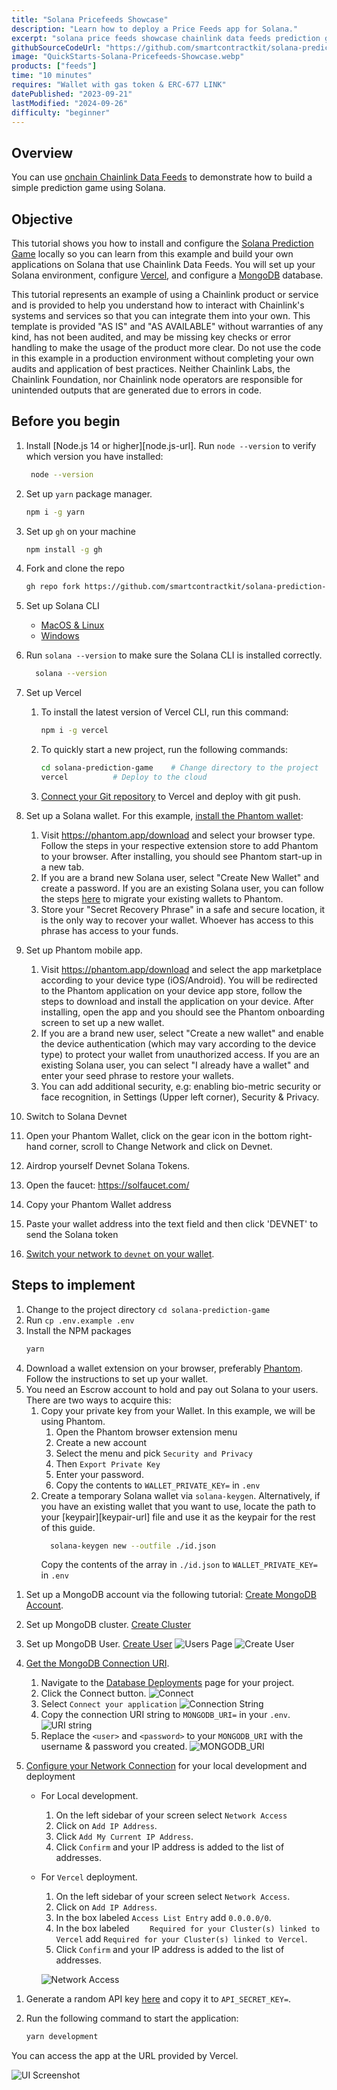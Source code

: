 ```yaml
---
title: "Solana Pricefeeds Showcase"
description: "Learn how to deploy a Price Feeds app for Solana."
excerpt: "solana price feeds showcase chainlink data feeds prediction game deployment smart contract solana blockchain"
githubSourceCodeUrl: "https://github.com/smartcontractkit/solana-prediction-game"
image: "QuickStarts-Solana-Pricefeeds-Showcase.webp"
products: ["feeds"]
time: "10 minutes"
requires: "Wallet with gas token & ERC-677 LINK"
datePublished: "2023-09-21"
lastModified: "2024-09-26"
difficulty: "beginner"
---
```



## Overview

You can use [onchain Chainlink Data Feeds](/data-feeds/solana) to demonstrate how to build a simple prediction game using Solana.

## Objective

This tutorial shows you how to install and configure the [Solana Prediction Game](https://github.com/smartcontractkit/solana-prediction-game) locally so you can learn from this example and build your own applications on Solana that use Chainlink Data Feeds. You will set up your Solana environment, configure [Vercel](https://vercel.com/dashboard), and configure a [MongoDB](https://www.mongodb.com/) database.

<Aside type="caution" title="Disclaimer">
  This tutorial represents an example of using a Chainlink product or service and is provided to help you understand how
  to interact with Chainlink's systems and services so that you can integrate them into your own. This template is
  provided "AS IS" and "AS AVAILABLE" without warranties of any kind, has not been audited, and may be missing key
  checks or error handling to make the usage of the product more clear. Do not use the code in this example in a
  production environment without completing your own audits and application of best practices. Neither Chainlink Labs,
  the Chainlink Foundation, nor Chainlink node operators are responsible for unintended outputs that are generated due
  to errors in code.
</Aside>

## Before you begin

1. Install [Node.js 14 or higher][node.js-url]. Run `node --version` to verify which version you have installed:

   ```sh
    node --version
   ```

1. Set up `yarn` package manager.

   ```sh
   npm i -g yarn
   ```

1. Set up `gh` on your machine

   ```sh
   npm install -g gh
   ```

1. Fork and clone the repo

   ```sh
   gh repo fork https://github.com/smartcontractkit/solana-prediction-game.git --clone
   ```

1. Set up Solana CLI

   - [MacOS & Linux](https://docs.solana.com/cli/install-solana-cli-tools#macos--linux)
   - [Windows](https://docs.solana.com/cli/install-solana-cli-tools#windows)

1. Run `solana --version` to make sure the Solana CLI is installed correctly.

   ```sh
     solana --version
   ```

1. Set up Vercel

   1. To install the latest version of Vercel CLI, run this command:

      ```sh
      npm i -g vercel
      ```

   1. To quickly start a new project, run the following commands:

      ```sh
      cd solana-prediction-game    # Change directory to the project
      vercel          # Deploy to the cloud
      ```

   1. [Connect your Git repository](https://vercel.com/docs/git) to Vercel and deploy with git push.

1. Set up a Solana wallet. For this example, [install the Phantom wallet](https://phantom.app/):

   1. Visit https://phantom.app/download and select your browser type. Follow the steps in your respective extension store to add Phantom to your browser. After installing, you should see Phantom start-up in a new tab.
   1. If you are a brand new Solana user, select "Create New Wallet" and create a password. If you are an existing Solana user, you can follow the steps [here](https://help.phantom.app/hc/en-us/articles/4406527601811-How-to-migrate-from-Sollet) to migrate your existing wallets to Phantom.
   1. Store your "Secret Recovery Phrase" in a safe and secure location, it is the only way to recover your wallet. Whoever has access to this phrase has access to your funds.

1. Set up Phantom mobile app.

   1. Visit https://phantom.app/download and select the app marketplace according to your device type (iOS/Android). You will be redirected to the Phantom application on your device app store, follow the steps to download and install the application on your device. After installing, open the app and you should see the Phantom onboarding screen to set up a new wallet.
   1. If you are a brand new user, select "Create a new wallet" and enable the device authentication (which may vary according to the device type) to protect your wallet from unauthorized access. If you are an existing Solana user, you can select "I already have a wallet" and enter your seed phrase to restore your wallets.
   1. You can add additional security, e.g: enabling bio-metric security or face recognition, in Settings (Upper left corner), Security & Privacy.

1. Switch to Solana Devnet

1. Open your Phantom Wallet, click on the gear icon in the bottom right-hand corner, scroll to Change Network and click on Devnet.

1. Airdrop yourself Devnet Solana Tokens.

1. Open the faucet: https://solfaucet.com/
1. Copy your Phantom Wallet address
1. Paste your wallet address into the text field and then click 'DEVNET' to send the Solana token

1. [Switch your network to `devnet` on your wallet](https://www.blog.goosefx.io/switch-from-mainnet-to-devnet-network-on-solana).

## Steps to implement

<Accordion title="Configure the application" number={1}>

1. Change to the project directory `cd solana-prediction-game`
1. Run `cp .env.example .env`
1. Install the NPM packages
   ```sh
   yarn
   ```
1. Download a wallet extension on your browser, preferably [Phantom](https://phantom.app/download). Follow the instructions to set up your wallet.
1. You need an Escrow account to hold and pay out Solana to your users. There are two ways to acquire this:
   1. Copy your private key from your Wallet. In this example, we will be using Phantom.
      1. Open the Phantom browser extension menu
      1. Create a new account
      1. Select the menu and pick `Security and Privacy`
      1. Then `Export Private Key`
      1. Enter your password.
      1. Copy the contents to `WALLET_PRIVATE_KEY=` in `.env`
   1. Create a temporary Solana wallet via `solana-keygen`. Alternatively, if you have an existing wallet that you want to use, locate the path to your [keypair][keypair-url] file and use it as the keypair for the rest of this guide.
      ```sh
        solana-keygen new --outfile ./id.json
      ```
      Copy the contents of the array in `./id.json` to `WALLET_PRIVATE_KEY=` in `.env`

</Accordion>

<Accordion title="Set up a MongoDB database" number={2}>

1. Set up a MongoDB account via the following tutorial: [Create MongoDB Account](https://www.mongodb.com/docs/guides/atlas/account/).
1. Set up MongoDB cluster. [Create Cluster](https://www.mongodb.com/docs/guides/atlas/cluster/)
1. Set up MongoDB User. [Create User](https://www.mongodb.com/docs/guides/atlas/db-user/)
   ![Users Page](/images/quickstarts/price-feeds-showcase/users_page.png)
   ![Create User](/images/quickstarts/price-feeds-showcase/add_user.png)
1. [Get the MongoDB Connection URI](https://www.mongodb.com/docs/guides/atlas/connection-string/).

   1. Navigate to the [Database Deployments](https://cloud.mongodb.com/v2?_ga=2.162842878.354261710.1675751201-506434847.1674149602) page for your project.
   1. Click the Connect button.
      ![Connect](/images/quickstarts/price-feeds-showcase/sample-data-cluster.png)
   1. Select `Connect your application`
      ![Connection String](/images/quickstarts/price-feeds-showcase/connection-string.png)
   1. Copy the connection URI string to `MONGODB_URI=` in your `.env`.
      ![URI string](/images/quickstarts/price-feeds-showcase/mongodb_uri.png)
   1. Replace the `<user>` and `<password>` to your `MONGODB_URI` with the username & password you created.
      ![MONGODB_URI](/images/quickstarts/price-feeds-showcase/mongo_uri.png)

1. [Configure your Network Connection](https://www.mongodb.com/docs/guides/atlas/network-connections/#configure-a-network-connection) for your local development and deployment

   - For Local development.

     1. On the left sidebar of your screen select `Network Access`
     1. Click on `Add IP Address`.
     1. Click `Add My Current IP Address`.
     1. Click `Confirm` and your IP address is added to the list of addresses.

   - For `Vercel` deployment.

     1. On the left sidebar of your screen select `Network Access`.
     1. Click on `Add IP Address`.
     1. In the box labeled `Access List Entry` add `0.0.0.0/0`.
     1. In the box labeled `	Required for your Cluster(s) linked to Vercel` add `Required for your Cluster(s) linked to Vercel`.
     1. Click `Confirm` and your IP address is added to the list of addresses.

     ![Network Access](/images/quickstarts/price-feeds-showcase/network_access.png)

</Accordion>

<Accordion title="Run the example" number={3}>

1. Generate a random API key [here](https://generate-random.org/api-key-generator) and copy it to `API_SECRET_KEY=`.

1. Run the following command to start the application:

   ```sh
   yarn development
   ```

You can access the app at the URL provided by Vercel.

![UI Screenshot](/images/quickstarts/price-feeds-showcase/product-screenshot.png)

</Accordion>
